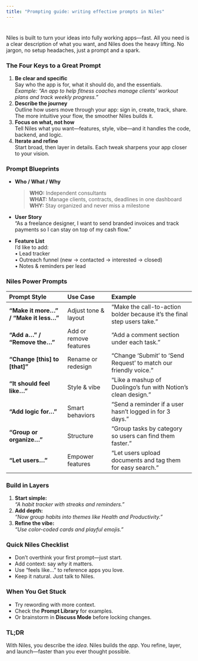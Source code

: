 ```yaml
---
title: "Prompting guide: writing effective prompts in Niles"
---
```


# 

Niles is built to turn your ideas into fully working apps—fast. All you need is a clear description of what you want, and Niles does the heavy lifting. No jargon, no setup headaches, just a prompt and a spark.

### The Four Keys to a Great Prompt

1. **Be clear and specific**\
   Say who the app is for, what it should do, and the essentials.\
   _Example: “An app to help fitness coaches manage clients’ workout plans and track weekly progress.”_
2. **Describe the journey**\
   Outline how users move through your app: sign in, create, track, share. The more intuitive your flow, the smoother Niles builds it.
3. **__Focus on what, not how__**\
   Tell Niles what you want—features, style, vibe—and it handles the code, backend, and logic.
4. **Iterate and refine**\
   Start broad, then layer in details. Each tweak sharpens your app closer to your vision.

### Prompt Blueprints

- **Who / What / Why**

  > **WHO:** Independent consultants\
  > **WHAT:** Manage clients, contracts, deadlines in one dashboard\
  > **WHY:** Stay organized and never miss a milestone
- **User Story**\
  “As a freelance designer, I want to send branded invoices and track payments so I can stay on top of my cash flow.”
- **Feature List**\
  I’d like to add:\
  • Lead tracker\
  • Outreach funnel (new → contacted → interested → closed)\
  • Notes & reminders per lead

### Niles Power Prompts

| Prompt Style                          | Use Case               | Example                                                                  |
| :------------------------------------ | :--------------------- | :----------------------------------------------------------------------- |
| **“Make it more…” / “Make it less…”** | Adjust tone & layout   | “Make the call-to-action bolder because it’s the final step users take.” |
| **“Add a…” / “Remove the…”**          | Add or remove features | “Add a comment section under each task.”                                 |
| **“Change [this] to [that]”**         | Rename or redesign     | “Change ‘Submit’ to ‘Send Request’ to match our friendly voice.”         |
| **“It should feel like…”**            | Style & vibe           | “Like a mashup of Duolingo’s fun with Notion’s clean design.”            |
| **“Add logic for…”**                  | Smart behaviors        | “Send a reminder if a user hasn’t logged in for 3 days.”                 |
| **“Group or organize…”**              | Structure              | “Group tasks by category so users can find them faster.”                 |
| **“Let users…”**                      | Empower features       | “Let users upload documents and tag them for easy search.”               |

### Build in Layers

1. **Start simple:**\
   _“A habit tracker with streaks and reminders.”_
2. **Add depth:**\
   _“Now group habits into themes like Health and Productivity.”_
3. **Refine the vibe:**\
   _“Use color-coded cards and playful emojis.”_

### Quick Niles Checklist

- Don’t overthink your first prompt—just start.
- Add context: say _why_ it matters.
- Use “feels like…” to reference apps you love.
- Keep it natural. Just talk to Niles.

### When You Get Stuck

- Try rewording with more context.
- Check the **Prompt Library** for examples.
- Or brainstorm in **Discuss Mode** before locking changes.

### TL;DR

With Niles, you describe the _idea_. Niles builds the _app_. You refine, layer, and launch—faster than you ever thought possible.